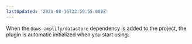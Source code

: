 ```yaml
---
lastUpdated: '2021-08-16T22:59:55.000Z'
---
```

When the `@aws-amplify/datastore` dependency is added to  the project, the plugin is automatic initialized when you start using.
